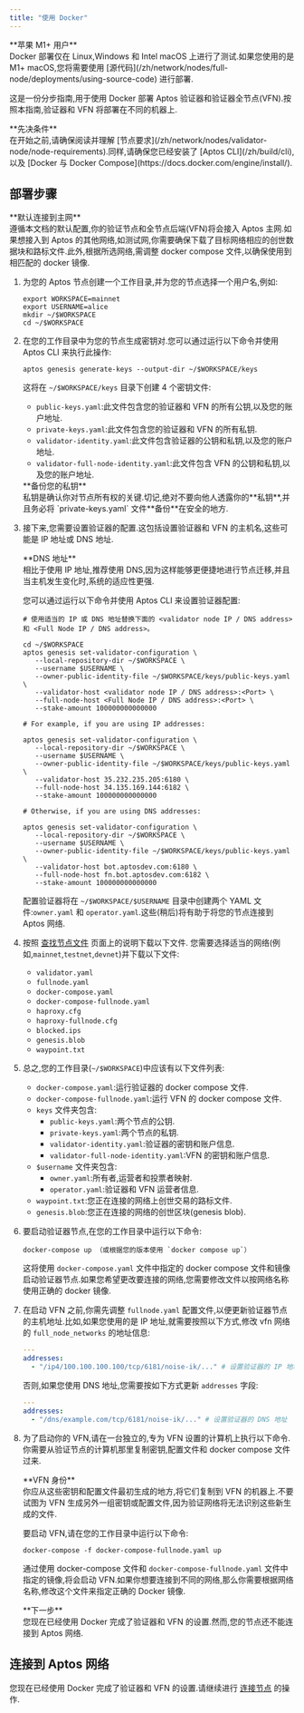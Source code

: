 ```yaml
---
title: "使用 Docker"
---
```



<Aside type="caution">
  **苹果 M1+ 用户** <br />
  Docker 部署仅在 Linux,Windows 和 Intel macOS 上进行了测试.如果您使用的是 M1+ macOS,您将需要使用 [源代码](/zh/network/nodes/full-node/deployments/using-source-code) 进行部署.
</Aside>

这是一份分步指南,用于使用 Docker 部署 Aptos 验证器和验证器全节点(VFN).按照本指南,验证器和 VFN 将部署在不同的机器上.

<Aside type="caution">
  **先决条件** <br />
  在开始之前,请确保阅读并理解 [节点要求](/zh/network/nodes/validator-node/node-requirements).同样,请确保您已经安装了 [Aptos CLI](/zh/build/cli),以及 [Docker 与 Docker Compose](https://docs.docker.com/engine/install/).
</Aside>

## 部署步骤

<Aside type="note">
  **默认连接到主网**<br />
  遵循本文档的默认配置,你的验证节点和全节点后端(VFN)将会接入 Aptos 主网.如果想接入到 Aptos 的其他网络,如测试网,你需要确保下载了目标网络相应的创世数据块和路标文件.此外,根据所选网络,需调整 docker compose 文件,以确保使用到相匹配的 docker 镜像.
</Aside>

1. 为您的 Aptos 节点创建一个工作目录,并为您的节点选择一个用户名,例如:

   ```shellscript filename="Terminal"
   export WORKSPACE=mainnet
   export USERNAME=alice
   mkdir ~/$WORKSPACE
   cd ~/$WORKSPACE
   ```

2. 在您的工作目录中为您的节点生成密钥对.您可以通过运行以下命令并使用 Aptos CLI 来执行此操作:

   ```shellscript filename="Terminal"
   aptos genesis generate-keys --output-dir ~/$WORKSPACE/keys
   ```

   这将在 `~/$WORKSPACE/keys` 目录下创建 4 个密钥文件:

   - `public-keys.yaml`:此文件包含您的验证器和 VFN 的所有公钥,以及您的账户地址.
   - `private-keys.yaml`:此文件包含您的验证器和 VFN 的所有私钥.
   - `validator-identity.yaml`:此文件包含验证器的公钥和私钥,以及您的账户地址.
   - `validator-full-node-identity.yaml`:此文件包含 VFN 的公钥和私钥,以及您的账户地址.

   <Aside type="caution">
     **备份您的私钥** <br />
     私钥是确认你对节点所有权的关键.切记,绝对不要向他人透露你的**私钥**,并且务必将 `private-keys.yaml` 文件**备份**在安全的地方.
   </Aside>

3. 接下来,您需要设置验证器的配置.这包括设置验证器和 VFN 的主机名,这些可能是 IP 地址或 DNS 地址.

   <Aside type="caution">
     **DNS 地址**<br />
     相比于使用 IP 地址,推荐使用 DNS,因为这样能够更便捷地进行节点迁移,并且当主机发生变化时,系统的适应性更强.
   </Aside>

   您可以通过运行以下命令并使用 Aptos CLI 来设置验证器配置:

   ```shellscript filename="Terminal"
   # 使用适当的 IP 或 DNS 地址替换下面的 <validator node IP / DNS address> 和 <Full Node IP / DNS address>。

   cd ~/$WORKSPACE
   aptos genesis set-validator-configuration \
      --local-repository-dir ~/$WORKSPACE \
      --username $USERNAME \
      --owner-public-identity-file ~/$WORKSPACE/keys/public-keys.yaml \
      --validator-host <validator node IP / DNS address>:<Port> \
      --full-node-host <Full Node IP / DNS address>:<Port> \
      --stake-amount 100000000000000

   # For example, if you are using IP addresses:

   aptos genesis set-validator-configuration \
      --local-repository-dir ~/$WORKSPACE \
      --username $USERNAME \
      --owner-public-identity-file ~/$WORKSPACE/keys/public-keys.yaml \
      --validator-host 35.232.235.205:6180 \
      --full-node-host 34.135.169.144:6182 \
      --stake-amount 100000000000000

   # Otherwise, if you are using DNS addresses:

   aptos genesis set-validator-configuration \
      --local-repository-dir ~/$WORKSPACE \
      --username $USERNAME \
      --owner-public-identity-file ~/$WORKSPACE/keys/public-keys.yaml \
      --validator-host bot.aptosdev.com:6180 \
      --full-node-host fn.bot.aptosdev.com:6182 \
      --stake-amount 100000000000000
   ```

   配置验证器将在 `~/$WORKSPACE/$USERNAME` 目录中创建两个 YAML 文件:`owner.yaml` 和 `operator.yaml`.这些(稍后)将有助于将您的节点连接到 Aptos 网络.

4. 按照 [查找节点文件](/zh/network/nodes/configure/node-files-all-networks) 页面上的说明下载以下文件.
   您需要选择适当的网络(例如,`mainnet`,`testnet`,`devnet`)并下载以下文件:

   - `validator.yaml`
   - `fullnode.yaml`
   - `docker-compose.yaml`
   - `docker-compose-fullnode.yaml`
   - `haproxy.cfg`
   - `haproxy-fullnode.cfg`
   - `blocked.ips`
   - `genesis.blob`
   - `waypoint.txt`

5. 总之,您的工作目录(`~/$WORKSPACE`)中应该有以下文件列表:

   - `docker-compose.yaml`:运行验证器的 docker compose 文件.
   - `docker-compose-fullnode.yaml`:运行 VFN 的 docker compose 文件.
   - `keys` 文件夹包含:
     - `public-keys.yaml`:两个节点的公钥.
     - `private-keys.yaml`:两个节点的私钥.
     - `validator-identity.yaml`:验证器的密钥和账户信息.
     - `validator-full-node-identity.yaml`:VFN 的密钥和账户信息.
   - `$username` 文件夹包含:
     - `owner.yaml`:所有者,运营者和投票者映射.
     - `operator.yaml`:验证器和 VFN 运营者信息.
   - `waypoint.txt`:您正在连接的网络上创世交易的路标文件.
   - `genesis.blob`:您正在连接的网络的创世区块(genesis blob).

6. 要启动验证器节点,在您的工作目录中运行以下命令:

   ```shellscript filename="Terminal"
   docker-compose up （或根据您的版本使用 `docker compose up`）
   ```

   这将使用 `docker-compose.yaml` 文件中指定的 docker compose 文件和镜像启动验证器节点.如果您希望更改要连接的网络,您需要修改文件以按网络名称使用正确的 docker 镜像.

7. 在启动 VFN 之前,你需先调整 `fullnode.yaml` 配置文件,以便更新验证器节点的主机地址.比如,如果您使用的是 IP 地址,就需要按照以下方式,修改 vfn 网络的 `full_node_networks` 的地址信息:

   ```yaml filename="fullnode.yaml"
   ---
   addresses:
     - "/ip4/100.100.100.100/tcp/6181/noise-ik/..." # 设置验证器的 IP 地址
   ```

   否则,如果您使用 DNS 地址,您需要按如下方式更新 `addresses` 字段:

   ```yaml filename="fullnode.yaml"
   ---
   addresses:
     - "/dns/example.com/tcp/6181/noise-ik/..." # 设置验证器的 DNS 地址
   ```

8. 为了启动你的 VFN,请在一台独立的,专为 VFN 设置的计算机上执行以下命令.你需要从验证节点的计算机那里复制密钥,配置文件和 docker compose 文件过来.

   <Aside type="caution">
     **VFN 身份**<br />
     你应从这些密钥和配置文件最初生成的地方,将它们复制到 VFN 的机器上.不要试图为 VFN 生成另外一组密钥或配置文件,因为验证网络将无法识别这些新生成的文件.
   </Aside>

   要启动 VFN,请在您的工作目录中运行以下命令:

   ```shellscript filename="Terminal"
   docker-compose -f docker-compose-fullnode.yaml up
   ```

   通过使用 docker-compose 文件和 `docker-compose-fullnode.yaml` 文件中指定的镜像,将会启动 VFN.如果你想要连接到不同的网络,那么你需要根据网络名称,修改这个文件来指定正确的 Docker 镜像.

   <Aside type="caution">
     **下一步**<br />
     您现在已经使用 Docker 完成了验证器和 VFN 的设置.然而,您的节点还不能连接到 Aptos 网络.
   </Aside>

## 连接到 Aptos 网络

您现在已经使用 Docker 完成了验证器和 VFN 的设置.请继续进行 [连接节点](/zh/network/nodes/validator-node/connect-nodes) 的操作.

